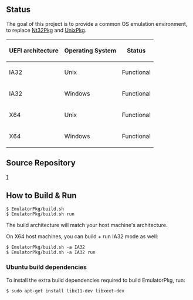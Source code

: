 ==Status==

The goal of this project is to provide a common OS emulation environment, to replace [[Nt32Pkg]] and [[UnixPkg]].

{| class='wikitable'
! UEFI architecture || Operating System || Status
|-
| IA32 || Unix || Functional
|-
| IA32 || Windows || Functional
|-
| X64 || Unix || Functional
|-
| X64 || Windows || Functional
|}

==Source Repository==

[https://github.com/tianocore/edk2/tree/master/EmulatorPkg]

==How to Build & Run==

 $ EmulatorPkg/build.sh
 $ EmulatorPkg/build.sh run

The build architecture will match your host machine's architecture.

On X64 host machines, you can build + run IA32 mode as well:
 $ EmulatorPkg/build.sh -a IA32
 $ EmulatorPkg/build.sh -a IA32 run

===Ubuntu build dependencies===

To install the extra build dependencies required to build EmulatorPkg, run:
 $ sudo apt-get install libx11-dev libxext-dev
